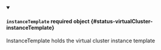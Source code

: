 


<details className="config-field" data-expandable="true" open>
<summary>

#### `instanceTemplate` <span className="config-field-required" data-required="false">required</span> <span className="config-field-type">object</span> <span className="config-field-default"></span> <span className="config-field-enum"></span> {#status-virtualCluster-instanceTemplate}

InstanceTemplate holds the virtual cluster instance template

</summary>

<PartialInstanceTemplatereference />


</details>
